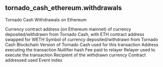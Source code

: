 ## tornado_cash_ethereum.withdrawals 
Tornado Cash Withdrawals on Ethereum

<ParamField path="block_time">

</ParamField>
<ParamField path="currency_contract">
Currency contract address (on Ethereum mainnet) of currency deposited/withdrawn from Tornado Cash, with ETH contract address swapped for WETH
</ParamField>
<ParamField path="currency_symbol">
Symbol of currency deposited/withdrawn from Tornado Cash
</ParamField>
<ParamField path="blockchain">
Blockchain
</ParamField>
<ParamField path="tornado_version">
Version of Tornado Cash used for this transaction
</ParamField>
<ParamField path="tx_from">
Address executing the transaction
</ParamField>
<ParamField path="nullifier">
Nullifier hash
</ParamField>
<ParamField path="fee">
Fee paid to relayer
</ParamField>
<ParamField path="relayer">
Relayer used to execute the transaction
</ParamField>
<ParamField path="recipient">
Recipient of the withdrawn currency
</ParamField>
<ParamField path="contract_address">
Contract addressed used
</ParamField>
<ParamField path="amount">

</ParamField>
<ParamField path="tx_hash">

</ParamField>
<ParamField path="evt_index">
Event index
</ParamField>

